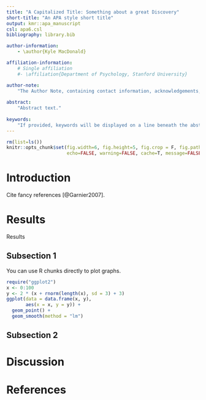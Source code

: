 ```yaml
---
title: "A Capitalized Title: Something about a great Discovery"
short-title: "An APA style short title"
output: kmr::apa_manuscript
csl: apa6.csl
bibliography: library.bib

author-information:
    - \author{Kyle MacDonald}

affiliation-information:
    # Single affiliation
    #- \affiliation{Department of Psychology, Stanford University}

author-note:
    "The Author Note, containing contact information, acknowledgements, etc"
    
abstract: 
    "Abstract text."
    
keywords:
    "If provided, keywords will be displayed on a line beneath the abstract."
---
```


```r
rm(list=ls())
knitr::opts_chunk$set(fig.width=6, fig.height=5, fig.crop = F, fig.path='figs/',
                      echo=FALSE, warning=FALSE, cache=T, message=FALSE, sanitize = T)
```


# Introduction 
Cite fancy references [@Garnier2007].

# Results 
Results 

## Subsection 1 
You can use R chunks directly to plot graphs.

```r
require("ggplot2")
x <- 0:100
y <- 2 * (x + rnorm(length(x), sd = 3) + 3)
ggplot(data = data.frame(x, y), 
       aes(x = x, y = y)) + 
  geom_point() + 
  geom_smooth(method = "lm")
```

## Subsection 2 

# Discussion 

# References 
